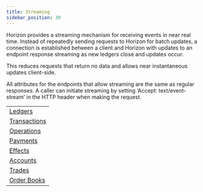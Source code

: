 ```yaml
---
title: Streaming
sidebar_position: 30
---
```



Horizon provides a streaming mechanism for receiving events in near real time. Instead of repeatedly sending requests to Horizon for batch updates, a connection is established between a client and Horizon with updates to an endpoint response streaming as new ledgers close and updates occur.

This reduces requests that return no data and allows near instantaneous updates client-side.

All attributes for the endpoints that allow streaming are the same as regular responses. A caller can initiate streaming by setting ‘Accept: text/event-stream’ in the HTTP header when making the request.

<MethodTable title="Endpoints with Streaming">

|                                                       |
| ----------------------------------------------------- |
| [Ledgers](../resources/ledgers/README.mdx)            |
| [Transactions](../resources/transactions/README.mdx)  |
| [Operations](../resources/operations/README.mdx)      |
| [Payments](../resources/payments/README.mdx)          |
| [Effects](../resources/effects/README.mdx)            |
| [Accounts](../resources/accounts/README.mdx)          |
| [Trades](../resources/trades/README.mdx)              |
| [Order Books](../aggregations/order-books/README.mdx) |

</MethodTable>
